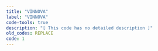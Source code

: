 ```yaml
---
title: "VINNOVA"
label: "VINNOVA"
code-tools: true
description: "[ This code has no detailed description ]"
old_codes: REPLACE
code: 1
---
```

